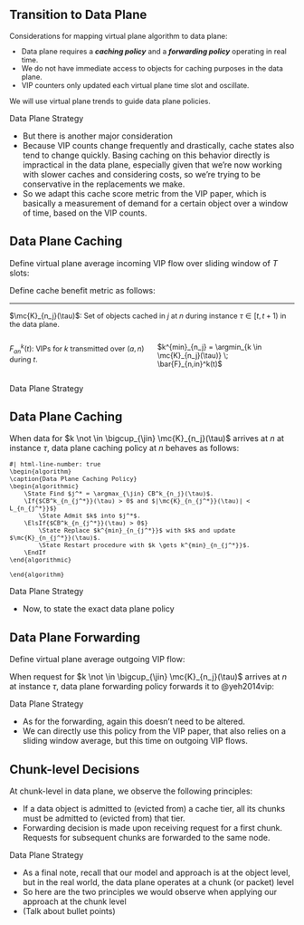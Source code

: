 ## Transition to Data Plane

::: {style="font-size: 90%;"}
Considerations for mapping virtual plane algorithm to data plane:

- Data plane requires a ***caching policy*** and a ***forwarding policy*** operating in real time.
- We do not have immediate access to objects for caching purposes in the data plane.
- VIP counters only updated each virtual plane time slot and oscillate.

We will use virtual plane trends to guide data plane policies.
:::

::: {.footer}
Data Plane Strategy
:::

::: {.notes}
- But there is another major consideration
- Because VIP counts change frequently and drastically, cache states also tend to change quickly. Basing caching on this behavior directly is impractical in the data plane, especially given that we're now working with slower caches and considering costs, so we're trying to be conservative in the replacements we make.
- So we adapt this cache score metric from the VIP paper, which is basically a measurement of demand for a certain object over a window of time, based on the VIP counts.
:::

## Data Plane Caching {.smaller}

Define virtual plane average [incoming VIP flow]{.body-highlight} over sliding window of $T$ slots:
```{=tex}
\begin{equation*}
    \bar{F}_{n,in}^k(t) \triangleq \frac{1}{T} \sum^t_{t' = t - T + 1} \Big( A\knt + \sum_{(a,n) \in \mc{L}^k} F^k_{an}(t') \Big)
\end{equation*}
```

Define [cache benefit]{.body-highlight} metric as follows:
```{=tex}
\begin{gather*}
CB^k_{n_j}(\tau) = \begin{cases}
\begin{aligned}
r_{n_j} \bar{F}_{n,in}^k(t) &- \omega c^a_{n_j}, &\text{if } |\mc{K}_{n_j}(\tau)| < L_{n_j} \\
r_{n_j}(\bar{F}_{n,in}^k(t) - \bar{F}_{n,in}^{k^{min}_{n_j}}(t)) &- \omega(c^a_{n_j} + c^e_{n_j}), &\text{otherwise,}
\end{aligned}
\end{cases}
\end{gather*}
```

<hr>

::: {style="font-size: 90%;"}

$\mc{K}_{n_j}(\tau)$: Set of objects cached in $j$ at $n$ during instance $\tau \in [t,t+1)$ in the data plane.

::: columns
::: {.column width="50%"}
$F^k_{an}(t)$: VIPs for $k$ transmitted over $(a,n)$ during $t$.
:::
::: {.column width="50%"}
$k^{min}_{n_j} = \argmin_{k \in \mc{K}_{n_j}(\tau)} \; \bar{F}_{n,in}^k(t)$
:::
:::

:::

::: {.footer}
Data Plane Strategy
:::

## Data Plane Caching

When data for $k \not \in \bigcup_{\jin} \mc{K}_{n_j}(\tau)$ arrives at $n$ at instance $\tau$, [data plane caching policy]{.body-highlight} at $n$ behaves as follows:

::: {style="font-size: 90%;"}
```pseudocode
#| html-line-number: true
\begin{algorithm}
\caption{Data Plane Caching Policy}
\begin{algorithmic}
    \State Find $j^* = \argmax_{\jin} CB^k_{n_j}(\tau)$.
    \If{$CB^k_{n_{j^*}}(\tau) > 0$ and $|\mc{K}_{n_{j^*}}(\tau)| < L_{n_{j^*}}$}
        \State Admit $k$ into $j^*$.
    \ElsIf{$CB^k_{n_{j^*}}(\tau) > 0$}
        \State Replace $k^{min}_{n_{j^*}}$ with $k$ and update $\mc{K}_{n_{j^*}}(\tau)$.
        \State Restart procedure with $k \gets k^{min}_{n_{j^*}}$.
    \EndIf
\end{algorithmic}

\end{algorithm}
```
:::

::: {.footer}
Data Plane Strategy
:::

::: {.notes}
- Now, to state the exact data plane policy
:::

## Data Plane Forwarding

Define virtual plane average [outgoing VIP flow]{.body-highlight}:
```{=tex}
\begin{equation*}
    \bar{F}_{nb}^k(t) \triangleq \frac{1}{T} \sum\limits^t_{t'=t-T+1} F^k_{nb}(t').
\end{equation*}
```

When request for $k \not \in \bigcup_{\jin} \mc{K}_{n_j}(\tau)$ arrives at $n$ at instance $\tau$, [data plane forwarding policy]{.body-highlight} forwards it to @yeh2014vip:

```{=tex}
\begin{equation*}
    b^k_n(\tau) \triangleq \argmax_{b:(n,b) \in \mc{L}^k} \bar{F}_{nb}^k(t)
\end{equation*}
```

::: {.footer}
Data Plane Strategy
:::

::: {.notes}
- As for the forwarding, again this doesn't need to be altered.
- We can directly use this policy from the VIP paper, that also relies on a sliding window average, but this time on outgoing VIP flows.
:::

## Chunk-level Decisions

At chunk-level in data plane, we observe the following principles:

-   If a data object is admitted to (evicted from) a cache tier, all its chunks must be admitted to (evicted from) that tier.
-   Forwarding decision is made upon receiving request for a first chunk. Requests for subsequent chunks are forwarded to the same node.

::: {.footer}
Data Plane Strategy
:::

::: {.notes}
- As a final note, recall that our model and approach is at the object level, but in the real world, the data plane operates at a chunk (or packet) level
- So here are the two principles we would observe when applying our approach at the chunk level
- (Talk about bullet points)
:::